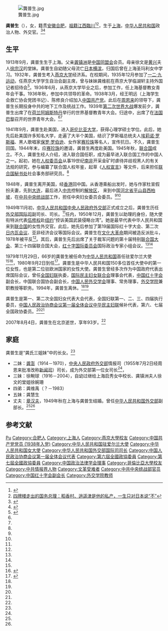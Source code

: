 [[File:龔普生.jpg|thumb]]

'''龚普生'''（{{bd|1913年|9月|2007年|8月4日|catIdx=G龚}}），女，籍贯[[安徽|安徽]][[合肥|合肥]]，[[祖籍|祖籍]][[江西|江西]][[臨川|臨川]]<ref>{{Cite web |url=http://www.ahlib.com/ah/gjb/gcjp-gongshi.htm |title=馆藏家谱—龚 |accessdate=2019-04-13 |archive-date=2012-03-27 |archive-url=https://web.archive.org/web/20120327004625/http://www.ahlib.com/ah/gjb/gcjp-gongshi.htm |dead-url=no }}</ref><ref>[https://m.sohu.com/a/279153406_611116/?pvid=000115_3w_a 四牌楼走出的国务总理：稻香村、逍遥津是他的私产，一生只对日本说“不”]</ref>，生于[[上海|上海]]，[[中华人民共和国|中华人民共和国]]政治人物、外交官。<ref name=hf>{{Cite web |url=http://www.hefei.gov.cn/n1070/n304695/n19550395/n19550510/19604405.html |title=龚普生，中国合肥，2011年05月13日 |accessdate=2013年5月17日 |archive-date=2013年7月19日 |archive-url=https://web.archive.org/web/20130719054304/http://www.hefei.gov.cn/n1070/n304695/n19550395/n19550510/19604405.html |dead-url=no }}</ref><ref name=cjw>{{Cite web |url=http://www.caijing.com.cn/2007-08-31/100028731.html |title=新中国首批驻外女大使之一龚普生逝世，财经网，2007-08-31 |accessdate=2013-05-17 |archive-date=2016-03-04 |archive-url=https://web.archive.org/web/20160304115135/http://www.caijing.com.cn/2007-08-31/100028731.html |dead-url=no }}</ref>

== 生平 ==
1913年9月，龚普生生于上海。父亲[[龚镇洲|龚镇洲]]是[[中国同盟会|中国同盟会]]会员。母亲徐文是[[黄兴|黄兴]]夫人[[徐宗汉|徐宗汉]]的堂妹。龚普生自幼随父母流亡[[日本|日本]][[横滨|横滨]]，归国后曾在上海圣玛利女中学习。1932年，龚普生考入[[燕京大学|燕京大学]]经济系。在校期间，1935年12月参加了[[一二·九运动|一二·九运动]]，任燕京大学学生自治会副主席，曾与妹妹龚维航在燕京大学临湖轩主持外国记者招待会<ref name="diplom_sisters">{{cite web|author=梅兴无|url=http://dangshi.people.com.cn/n1/2019/0327/c85037-30997430.html|title=外交战线上的“姐妹花”|publisher=红岩春秋|date=2019-03-27|accessdate=2019-09-27|archiveurl=https://web.archive.org/web/20190927055303/http://dangshi.people.com.cn/n1/2019/0327/c85037-30997430.html|archivedate=2019-09-27|dead-url=no}}</ref>。1936年6月，从燕京大学毕业之后，参加工作，任上海基督教女青年会干事。1936年秋，参加中共领导的革命。1938年3月，经王明远（上海学生会救亡协会党团书记）、陈修良介绍加入[[中国共产党|中国共产党]]。此后在[[周恩来|周恩来]]的领导下，龚普生长期投身中共的地下工作及统战工作。1939年[[第二次世界大战|第二次世界大战]]爆发前夕，龚普生出席了在[[荷兰|荷兰]][[阿姆斯特丹|阿姆斯特丹]]举行的世界基督教青年大会。归途中，出席了在[[法国|法国]][[巴黎|巴黎]]召开的世界青年大会。<ref name=hf/><ref name=cjw/>

1941年9月，龚普生赴美国，进入[[哥伦比亚大学|哥伦比亚大学]]，获得心理学硕士学位。此后，她先后赴美国许多知名大学，走遍了大半个美国，结识了罗斯福总统夫人[[埃莉诺·罗斯福|埃莉诺·罗斯福]]、黑人歌唱家[[保罗·罗伯逊|保罗·罗伯逊]]、女作家[[赛珍珠|赛珍珠]]等名人，宣传抗日。不久，龚普生回国。1944年末，应[[赛珍珠|赛珍珠]]的邀请，龚普生再度赴美国。1945年秋，[[联合国|联合国]]成立。不久，龚普生经人介绍，进入联合国任职，成为最早进入联合国工作的中国人之一。起初，她在[[人权委员会|人权委员会]]从事19世纪[[南非|南非]]开采金矿时虐待并歧视黑人的有关法规的研究，参与编纂了联合国人权年鉴，起草《[[人权宣言|人权宣言]]》等文件，后来担任[[联合国秘书处|联合国秘书处]]社会事务部研究员。<ref name=cjw/>

1948年，龚普生离开美国，经[[香港|香港]]回中国。从香港乘船出发时，她与作家杜宣假扮夫妻，先到[[大连|大连]]，最后进入[[中共|中共]]控制的[[解放区|解放区]]， 来到中国[[河北省|河北省]][[平山县|平山县]][[西柏坡|西柏坡]]，在[[中共中央统战部|中共中央统战部]]工作，担任中央妇女委员会委员。<ref name=hf/><ref name=cjw/>

1949年11月初，[[中华人民共和国|中华人民共和国]][[中央人民政府外交部|中央人民政府外交部]]正式成立之后，龚普生历任[[中华人民共和国外交部国际司|外交部国际司]]副司长、司长。<ref name=hf/>任内，1950年12月，龚普生以助理的身份，随大使衔特派代表[[伍修权|伍修权]]赴[[纽约|纽约]]“控诉美国武装侵略台湾”。她是最早代表中华人民共和国来到[[联合国|联合国]]的女性外交官。此后，她先后参加了第19届国际红十字大会、第二次[[日內瓦會議_(1954年)|日内瓦会议]]、亚非经济会议等国际会议。龚普生在[[文化大革命|文化大革命]]期间被造反派批斗，1978年被平反<ref name="diplom_sisters"/>。其后，龚普生先后出席了关于裁军问题的第十届特别[[联合国大会|联合国大会]]、第三十四届联合国大会，[[红十字国际委员会|红十字国际委员会]]国际政治专家小组会议。<ref name=hf/><ref name=cjw/>

1979年11月29日，66岁的龚普生被任命为[[中华人民共和国|中华人民共和国]]首任驻爱尔兰大使<ref name=hf/><ref>{{cite web|author=中华人民共和国外交部|title=中国驻爱尔兰历任大使|url=http://www.mfa.gov.cn/chn/pds/ziliao/wjrw/2167/2172/t9246.htm|publisher=中华人民共和国外交部|accessdate=2012-03-07}}</ref>，1980年9月2日到任<ref>{{cite web|url=https://www.rte.ie/archives/2015/0831/724693-1st-chinese-ambassador-to-ireland/|title=Madame Gong Pusheng Chinese Ambassador to Ireland|publisher=[[愛爾蘭廣播電視|愛爾蘭廣播電視]]|accessdate=2019-10-10|archive-date=2019-10-10|archive-url=https://web.archive.org/web/20191010050243/https://www.rte.ie/archives/2015/0831/724693-1st-chinese-ambassador-to-ireland/|dead-url=no}}</ref>。龚普生是中华人民共和国150多位首任大使中的第一位女性，也是第二位驻欧洲国家的女性大使。龚普生曾经多次作为中国政府代表出席国际会议，曾任[[全国妇联|全国妇联]]执委，[[国际民主妇女联合会|国际民主妇女联合会]]理事会代表，[[中国红十字会|中国红十字会]]副会长，中国联合国协会副会长，[[中国人民外交学会|中国人民外交学会]]理事、常务理事，[[外交学院|外交学院]]兼职教授等职务。1994年，龚普生离休。<ref name=hf/><ref name=cjw/>

龚普生是第一、第二次全国妇女代表大会代表，全国妇联第一、二、三、四届执行委员，[[中国人民政治协商会议第一届全体会议|中国人民政治协商会议第一届全体会议]][[中华民主妇联|中华民主妇联]]候补代表，第六、七届全国政协委员。<ref name=hf/><ref name=cjw/>

2007年8月4日，龚普生在北京逝世，享年93岁。<ref name=hf/>

== 家庭 ==
龚普生是“龚氏三姐妹”中的长女。<ref name=hf/>
* 二妹：[[龚澎|龚澎]]（1914－1970），[[中央人民政府外交部|中央人民政府外交部]]情报司（1955年7月2日经周恩来批准改称[[中华人民共和国外交部新闻司|新闻司]]）司长，成为外交部第一位女司长<ref name="41amb"/>，
* 三妹：徐畹球（1916－2004），自幼过继给上海启秀女中校长、龚镇洲夫人徐文的堂姐徐婉珊
* 四弟：龚维禹（？－1983）
* 五妹：龚慧生
* 丈夫：[[章汉夫|章汉夫]]，1949年秋在上海与龚普生结婚。曾任[[中华人民共和国外交部|中华人民共和国外交部]]副部长。<ref name=hf/><ref name=cjw/>

== 参考文献 ==
{{reflist}}

{{start box}}
{{s-dip}}
{{succession box|首任|[[邢忠修|邢忠修]]|[[中国驻爱尔兰大使列表|中华人民共和国驻爱尔兰大使]]|1980年8月－1984年9月}}
{{end box}}

{{Navboxes 
| title  = 龚普生在[[中华全国妇女联合会|中华全国妇女联合会]]的职务
| list1  =
{{中华全国民主妇女联合会第二届执行委员会}}
}}
{{Navboxes 
| title  = 龚普生在[[中国政治法律学会|中国政治法律学会]]的职务
| list1  =
{{中国政治法律学会第四届理事会}}
}}

{{Authority control}}
{{DEFAULTSORT:Gong龚}}
[[Category:龚姓|Pu]]
[[Category:合肥人|Category:合肥人]]
[[Category:上海人|Category:上海人]]
[[Category:燕京大學校友|Category:燕京大學校友]]
[[Category:中国共产党党员_(1938年入党)|Category:中国共产党党员 (1938年入党)]]
[[Category:中华人民共和国驻爱尔兰大使|Category:中华人民共和国驻爱尔兰大使]]
[[Category:中华人民共和国女大使|Category:中华人民共和国女大使]]
[[Category:中华人民共和国外交部国际司司长|Category:中华人民共和国外交部国际司司长]]
[[Category:中国人民政治协商会议第一届全体会议代表|Category:中国人民政治协商会议第一届全体会议代表]]
[[Category:第六屆全國政協委員|Category:第六屆全國政協委員]]
[[Category:第七屆全國政協委員|Category:第七屆全國政協委員]]
[[Category:中国政治法律学会理事|Category:中国政治法律学会理事]]
[[Category:哥倫比亞大學校友|Category:哥倫比亞大學校友]]
[[Category:中共情报界人物|Category:中共情报界人物]]
[[Category:文革受难者|Category:文革受难者]]
[[Category:中共中央统战部官员|Category:中共中央统战部官员]]
[[Category:中国红十字会副会长|Category:中国红十字会副会长]]
[[Category:外交学院教师|Category:外交学院教师]]